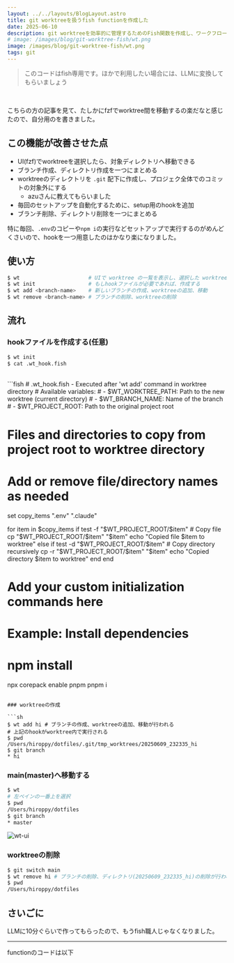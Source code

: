 ```yaml
---
layout: ../../layouts/BlogLayout.astro
title: git worktreeを扱うfish functionを作成した
date: 2025-06-10
description: git worktreeを効率的に管理するためのFish関数を作成し、ワークフローを改善した話
# image: /images/blog/git-worktree-fish/wt.png
image: /images/blog/git-worktree-fish/wt.png
tags: git
---
```



> このコードはfish専用です。ほかで利用したい場合には、LLMに変換してもらいましょう

<br />

こちらの方の記事を見て、たしかにfzfでworktree間を移動するの楽だなと感じたので、自分用のを書きました。

<OG url="https://sushichan044.hateblo.jp/entry/2025/06/06/003325" />

## この機能が改善させた点

- UI(fzf)でworktreeを選択したら、対象ディレクトリへ移動できる
- ブランチ作成、ディレクトリ作成を一つにまとめる
- worktreeのディレクトリを `.git` 配下に作成し、プロジェク全体でのコミットの対象外にする
  - azuさんに教えてもらいました
- 毎回のセットアップを自動化するために、setup用のhookを追加
- ブランチ削除、ディレクトリ削除を一つにまとめる

特に毎回、`.env`のコピーや`npm i`の実行などセットアップで実行するのがめんどくさいので、hookを一つ用意したのはかなり楽になりました。

## 使い方

```sh
$ wt                      # UIで worktree の一覧を表示し、選択した worktree に移動
$ wt init                 # もしhookファイルが必要であれば、作成する
$ wt add <branch-name>    # 新しいブランチの作成、worktreeの追加、移動
$ wt remove <branch-name> # ブランチの削除、worktreeの削除
```

## 流れ

### hookファイルを作成する(任意)

```sh
$ wt init
$ cat .wt_hook.fish
```

<br />
```fish # .wt_hook.fish - Executed after 'wt add' command in worktree directory
# Available variables: # - $WT_WORKTREE_PATH: Path to the new worktree (current
directory) # - $WT_BRANCH_NAME: Name of the branch # - $WT_PROJECT_ROOT: Path to
the original project root

# Files and directories to copy from project root to worktree directory

# Add or remove file/directory names as needed

set copy_items ".env" ".claude"

for item in $copy_items
    if test -f "$WT_PROJECT_ROOT/$item"
        # Copy file
        cp "$WT_PROJECT_ROOT/$item" "$item"
echo "Copied file $item to worktree"
    else if test -d "$WT_PROJECT_ROOT/$item"
        # Copy directory recursively
        cp -r "$WT_PROJECT_ROOT/$item" "$item"
echo "Copied directory $item to worktree"
end
end

# Add your custom initialization commands here

# Example: Install dependencies

# npm install

npx corepack enable pnpm
pnpm i

````

### worktreeの作成

```sh
$ wt add hi # ブランチの作成、worktreeの追加、移動が行われる
# 上記のhookがworktree内で実行される
$ pwd
/Users/hiroppy/dotfiles/.git/tmp_worktrees/20250609_232335_hi
$ git branch
* hi
````

### main(master)へ移動する

```sh
$ wt
# 左ペインの一番上を選択
$ pwd
/Users/hiroppy/dotfiles
$ git branch
* master
```

![wt-ui](../../assets/images/blog/git-worktree-fish/wt.png)

### worktreeの削除

```sh
$ git switch main
$ wt remove hi # ブランチの削除、ディレクトリ(20250609_232335_hi)の削除が行われる
$ pwd
/Users/hiroppy/dotfiles
```

## さいごに

LLMに10分ぐらいで作ってもらったので、もうfish職人じゃなくなりました。

---

functionのコードは以下

<OG url="https://github.com/hiroppy/dotfiles/blob/master/config/fish/functions/wt.fish" />
